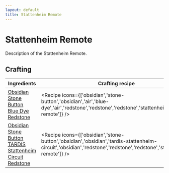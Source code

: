 ```yaml
---
layout: default
title: Stattenheim Remote
---
```



Stattenheim Remote
===================

Description of the Stattenheim Remote.

## Crafting

| Ingredients | Crafting recipe | Difficulty |
| ----------- | --------------- | ------------- |
| [Obsidian](https://minecraft.wiki/w/Obsidian)<br/>[Stone Button](https://minecraft.wiki/w/Stone_Button)<br/>[Blue Dye](https://minecraft.wiki/w/Blue_Dye)<br/>[Redstone](https://minecraft.wiki/w/Redstone) | <Recipe icons={['obsidian','stone-button','obsidian','air','blue-dye','air','redstone','redstone','redstone','stattenheim-remote']} /> | easy |
| [Obsidian](https://minecraft.wiki/w/Obsidian)<br/>[Stone Button](https://minecraft.wiki/w/Stone_Button)<br/>[TARDIS Stattenheim Circuit](/items/tardis-stattenheim-circuit)<br/>[Redstone](https://minecraft.wiki/w/Redstone) | <Recipe icons={['obsidian','stone-button','obsidian','obsidian','tardis-stattenheim-circuit','obsidian','redstone','redstone','redstone','stattenheim-remote']} /> | hard |


